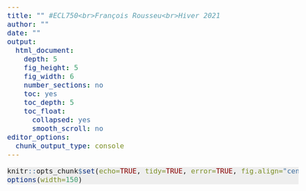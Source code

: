 ```yaml
---
title: "" #ECL750<br>François Rousseu<br>Hiver 2021
author: ""
date: ""
output:
  html_document:
    depth: 5
    fig_height: 5
    fig_width: 6
    number_sections: no
    toc: yes
    toc_depth: 5
    toc_float:
      collapsed: yes
      smooth_scroll: no
editor_options: 
  chunk_output_type: console
---
```


```{=html}
<script>
    $(document).ready(function() {
      $items = $('div#TOC li');
      $items.each(function(idx) {
        num_ul = $(this).parentsUntil('#TOC').length;
        $(this).css({'text-indent': num_ul * 20, 'padding-left': 0});
      });

    });
</script>
```

```{=html}
<style>

pre.r {
    background-color: #EEEEEE;
    border-color: #EEEEEE;
    font-size: 12pt;
}

pre code {
  font-size: 12pt;
}

body {
  font-size: 14pt;
  margin-right: 5vw;
  margin-left: 0vw;
  /* max-width: 80vw; */
}

.main-container {
    max-width: 100vw !important;
} 

#TOC {
  font-size: 0.85vw;
  border-color: white;
  max-width: 15vw;
  margin-top: 5vh;
}

.list-group-item.active:focus{
    z-index: 2;
    color: darkgreen;
    background-color: #EEEEEE;
    /* font-weight: bolder; */
    text-decoration: underline;
}

.list-group-item.active:hover {
    z-index: 2;
    color: darkgreen;
    background-color: #FFFFFF;
    /* font-weight: bolder; */
    text-decoration: underline;
}

.list-group-item.active{
    z-index: 2;
    color: darkgreen;
    background-color: #FFFFFF;
    /* font-weight: bolder; */
    text-decoration: underline;
}

h1.title {
  margin-top: 50px;
  font-size: 42px;
  color: DarkGreen;
  font-weight: bold;
}

h1, h2, h3, h4, h5, h6 {
  margin-top: 100vh;
  padding-top: 40px;
  padding-bottom: 20px;
  color: DarkGreen;
  font-weight: bold;
}

h1, h2, h3, h4, h5 {
  font-size: 42px;
}


.pres { /* write {.pres} next to each section to apply css  */
   padding-top: 100px;
   margin-bottom: 700px;
}

/* html{
  scroll-behavior: smooth;
} */


</style>
```


```r
knitr::opts_chunk$set(echo=TRUE, tidy=TRUE, error=TRUE, fig.align="center", fig.width=8, fig.height=6, cache=FALSE, message=FALSE)
options(width=150)
```

<br>

# Assembling, annotating and saving graphs

## First some data

<!-- Pour cet exercice, nous utiliserons une base de données ([pines.csv](https://raw.githubusercontent.com/frousseu/ECL749/master/data/pines.csv)) portant sur la croissance de jeunes Pins blancs (*Pinus strobus*) en lien avec avec l'utilisation d'un fertilisant, la déprédation par le Cerf de Virginie, la compétition avec la strate arbustive et l'espacement entre les individus. Cette base de données comporte plusieurs colonnes: -->

```r
library(ggplot2)

d <- read.csv("https://raw.githubusercontent.com/frousseu/ECL749/master/data/pines.csv", header = TRUE)
d<-na.omit(d)
d$height[30]<-750
write.csv(d,"/home/frousseu/Documents/github/graphs_uds_2024/data/pines.csv",row.names=FALSE)
```


```r
library(ggplot2)

d <- read.csv("https://raw.githubusercontent.com/isabelle-laforest/R_UdeS_2024/main/Data/pines.csv", header = TRUE)
head(d,3)
```

<br>

- **height**: tree height
- **width**: tree width
- **height_ini**: initial tree height
- **row**: row in the tree plantation
- **col**: column in the tree plantation
- **deer**: deer browsing (0 = no, 1 = yes)
- **fert**: use of a fertilizer (0 = no, 1 = yes)
- **spacing**: tree interspacing (10 or 15 m) 
- **cover**: shrub cover (0 = none, 1 = low, 2 = moderate, 3 = high)


### Make sure we're using factors

```r
head(d,3)

# Convert numerical treatments to factors
cols <- c("deer", "fert", "cover", "spacing")
d[cols] <- lapply(d[cols], factor)
```



### Add p values
```r

m <- lm(height~fert,data=d)
anova(m)

fert <- ggplot(d,aes(fert,height)) +
  geom_jitter(width=0.1, alpha=0.25) +
  theme_light()
  
fert + annotate("text", x = 1.5, y = 650, label = "p < 0.001", size = 4)

```


### Plot plantation
```r

g <- ggplot(d,aes(col,row,colour=fert))+
       geom_point(size=1)+
       theme_void()
g
```


### Add annotations on the graph
```r

g <- g + geom_segment(
       x = 27, y = 10, xend = 18.75, yend = 5,
       lineend = "round", linejoin = "round", linewidth = 1, 
       arrow = arrow(length = unit(0.1, "inches")), colour = "grey") +
     annotate("text", x = 27, y = 12, label = "Oups, no more fertilizer!", size = 3) +
     coord_cartesian(clip = 'off')
g

```

#### Challenge

Build a graph for the effect of deer browsing on tree height. 

Add a p value on the graph.

Flag the outlier for which the height measured is a bit doubtful. 

<!-- 

#### Solution

```r

m <- lm(height~deer,data=d)
anova(m)

deer <- ggplot(d,aes(deer,height)) +
  geom_jitter(width=0.1, alpha=0.25) +
  theme_light()

deer + annotate("text", x = 1.5, y = 650, label = "p = 0.01", size = 4) +
       geom_segment(x = 1.5, y = 750, xend = 1.1, yend = 750, 
         arrow = arrow(length = unit(0.1, "inches")), colour = "grey") +
       annotate("text", x = 1.7, y = 750, label = "Outlier !", size = 4)

```

-->

## Assembling with patchwork

```r


cover <- ggplot(d,aes(cover,height))+
  geom_jitter(width=0.1,alpha=0.25)+
  theme_light()


```

## Package patchwork

Assemble ggplots easily with the package [patchwork](https://patchwork.data-imaginist.com/index.html).
```r
library(patchwork)

(fert+deer)/cover|g 


```

### Adjusting column sizes
```r
library(patchwork)

(fert+deer)/cover|g + plot_layout(widths = c(2, 1))


```

### More complex layouts
```r
library(patchwork)

spacing <- ggplot(d,aes(spacing, height))+
  geom_jitter(width=0.1,alpha=0.25)+
  theme_light()

(fert|spacing|deer)/(cover|g)


```


### Adding a blank space
```r

(fert|spacing|deer)/(cover|plot_spacer()|g)

```

### More control on layout
```r

layout <- "
AABBCCEEEE
##DDDDEEEE
"

fert + deer + spacing + cover + g + plot_layout(design = layout)

```

## Annotate with patchwork
```r

fert + deer + spacing + cover + g + 
  plot_layout(design = layout) +
  plot_annotation(tag_levels = 'A')
 

```

### Adding titles
```r

graph <- fert + deer + spacing + cover + g + 
  plot_layout(design = layout) +
  plot_annotation(tag_levels = 'A') +
  plot_annotation(
    title = 'What affects tree heights',
    subtitle = 'Some things',
    caption = 'Some outliers are present'
  )

graph

```

### Changing all plots
```r

graph <- graph & theme_dark() # use & to apply to all plots
graph

```


## Saving graphs

**3 methods**: 

1. **ggsave**: save to a file with ggplot tools

2. **png, pdf**: base R functions to save to a file

3. Export from the graphic device in RStudio

### Method 1
<br><br>

More easily reproducible and easier when programming.

<br>

```r
ggsave("/home/frousseu/Downloads/graph.png", graph, width = 20, height = 12, units = "cm", dpi = 300)

ggsave("/home/frousseu/Downloads/graph.pdf", graph, width = 20, height = 12, units = "in", dpi = 300)
```


### Method 2
<br><br>

The classic base R way.

<br>

```r
png("/home/frousseu/Downloads/graph.png",width=10,height=6,units="in",res=300) #open device
graph # plot
dev.off() # save and close device

jpeg("/home/frousseu/Downloads/graph.jpg",width=10,height=6,units="in",res=300)
graph
dev.off()
```




### Method 3

More interactive and easier to find a good layout, but less easily reproducible.
<br><br>
![](https://github.com/isabelle-laforest/R_UdeS_2024/blob/main/Data/export_graph_rstudio.png?raw=true)



## Challenge

```r
d <- read.csv("https://raw.githubusercontent.com/frousseu/ECL749/master/data/colibris.csv", header = TRUE)
write.csv(d,"/home/frousseu/Documents/github/graphs_uds_2024/data/colibris.csv",row.names=FALSE)
```

<br>

1. Create a single image with the effect of sex and age on the number of parasites on top and the effect of mass on the bottom.

2. Annotate graphs with letters.

3. Apply a ggplot theme to all plots.

4. Save the image using the `ggsave` function or your method of choice.

<br><br>
```r
d <- read.csv("https://raw.githubusercontent.com/isabelle-laforest/R_UdeS_2024/main/Data/colibris.csv")
head(d)
```



<!-- 

### Solution


```r
d <- read.csv("https://raw.githubusercontent.com/frousseu/ECL749/master/data/colibris.csv")

cols <- c("sexe","age")
d[cols] <- lapply(d[cols],factor)

g1 <- ggplot(d,aes(sexe,parasites)) + geom_jitter(colour="forestgreen", alpha=0.5)

g2 <- ggplot(d,aes(age,parasites)) + geom_jitter(colour="forestgreen", alpha=0.5)

g3 <- ggplot(d,aes(masse,parasites)) + geom_jitter(colour="forestgreen", alpha=0.5)

hummers <- (g1|g2)/g3 + plot_annotation(tag_levels = "A") & theme_light(base_rect_size = 2)

ggsave("/home/frousseu/Downloads/hummers.png", hummers, width = 20, height = 20, units = "cm")

hummers

```

-->

